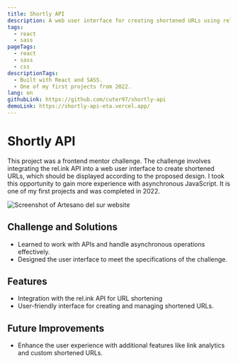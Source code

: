 ```yaml
---
title: Shortly API
description: A web user interface for creating shortened URLs using rel.ink API.
tags:
  - react
  - sass
pageTags:
  - react
  - sass
  - css
descriptionTags:
  - Built with React and SASS.
  - One of my first projects from 2022.
lang: en
githubLink: https://github.com/cuter97/shortly-api
demoLink: https://shortly-api-eta.vercel.app/
---
```


# Shortly API

This project was a frontend mentor challenge. The challenge involves integrating the rel.ink API into a web user interface to create shortened URLs, which should be displayed according to the proposed design. I took this opportunity to gain more experience with asynchronous JavaScript. It is one of my first projects and was completed in 2022.

![Screenshot of Artesano del sur website](/src/assets/img-3.webp)

## Challenge and Solutions

- Learned to work with APIs and handle asynchronous operations effectively.
- Designed the user interface to meet the specifications of the challenge.

## Features

- Integration with the rel.ink API for URL shortening
- User-friendly interface for creating and managing shortened URLs.

## Future Improvements

- Enhance the user experience with additional features like link analytics and custom shortened URLs.
